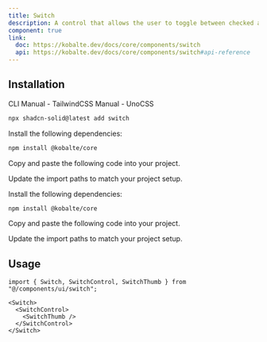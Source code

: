 ```yaml
---
title: Switch
description: A control that allows the user to toggle between checked and not checked.
component: true
link:
  doc: https://kobalte.dev/docs/core/components/switch
  api: https://kobalte.dev/docs/core/components/switch#api-reference
---
```


<ComponentPreview name="switch-demo" />

## Installation

<Tabs defaultValue="cli">

<TabsList>
  <TabsTrigger value="cli">CLI</TabsTrigger>
  <TabsTrigger value="manual-tw">Manual - TailwindCSS</TabsTrigger>
  <TabsTrigger value="manual-uno">Manual - UnoCSS</TabsTrigger>
  <TabsIndicator variant="underline" />
</TabsList>

<TabsContent value="cli">

```bash
npx shadcn-solid@latest add switch
```

</TabsContent>

<TabsContent value="manual-tw">

<Steps>

<Step>Install the following dependencies:</Step>

```bash
npm install @kobalte/core
```

<Step>Copy and paste the following code into your project.</Step>

<ComponentSource name="switch" css="tailwindcss" />

<Step>Update the import paths to match your project setup.</Step>

</Steps>

</TabsContent>

<TabsContent value="manual-uno">

<Steps>

<Step>Install the following dependencies:</Step>

```bash
npm install @kobalte/core
```

<Step>Copy and paste the following code into your project.</Step>

<ComponentSource name="switch" css="unocss" />

<Step>Update the import paths to match your project setup.</Step>

</Steps>

</TabsContent>

</Tabs>

## Usage

```tsx
import { Switch, SwitchControl, SwitchThumb } from "@/components/ui/switch";
```

```tsx
<Switch>
  <SwitchControl>
    <SwitchThumb />
  </SwitchControl>
</Switch>
```
